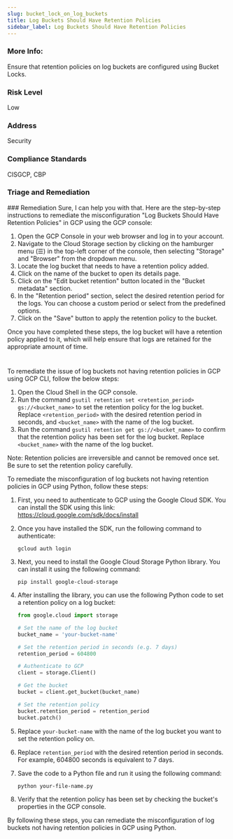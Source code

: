 ```yaml
---
slug: bucket_lock_on_log_buckets
title: Log Buckets Should Have Retention Policies
sidebar_label: Log Buckets Should Have Retention Policies
---
```


### More Info:

Ensure that retention policies on log buckets are configured using Bucket Locks.

### Risk Level

Low

### Address

Security

### Compliance Standards

CISGCP, CBP

### Triage and Remediation
<Tabs>
<Tab title='Remediation'>
### Remediation

<AccordionGroup>
<Accordion title='Using Console' defaultOpen='true'>
Sure, I can help you with that. Here are the step-by-step instructions to remediate the misconfiguration "Log Buckets Should Have Retention Policies" in GCP using the GCP console:

1. Open the GCP Console in your web browser and log in to your account.
2. Navigate to the Cloud Storage section by clicking on the hamburger menu (☰) in the top-left corner of the console, then selecting "Storage" and "Browser" from the dropdown menu.
3. Locate the log bucket that needs to have a retention policy added.
4. Click on the name of the bucket to open its details page.
5. Click on the "Edit bucket retention" button located in the "Bucket metadata" section.
6. In the "Retention period" section, select the desired retention period for the logs. You can choose a custom period or select from the predefined options.
7. Click on the "Save" button to apply the retention policy to the bucket.

Once you have completed these steps, the log bucket will have a retention policy applied to it, which will help ensure that logs are retained for the appropriate amount of time.

#
</Accordion>

<Accordion title='Using CLI'>
To remediate the issue of log buckets not having retention policies in GCP using GCP CLI, follow the below steps:

1. Open the Cloud Shell in the GCP console.
2. Run the command `gsutil retention set <retention_period> gs://<bucket_name>` to set the retention policy for the log bucket. Replace `<retention_period>` with the desired retention period in seconds, and `<bucket_name>` with the name of the log bucket.
3. Run the command `gsutil retention get gs://<bucket_name>` to confirm that the retention policy has been set for the log bucket. Replace `<bucket_name>` with the name of the log bucket.

Note: Retention policies are irreversible and cannot be removed once set. Be sure to set the retention policy carefully.
</Accordion>

<Accordion title='Using Python'>
To remediate the misconfiguration of log buckets not having retention policies in GCP using Python, follow these steps:

1. First, you need to authenticate to GCP using the Google Cloud SDK. You can install the SDK using this link: https://cloud.google.com/sdk/docs/install

2. Once you have installed the SDK, run the following command to authenticate:

   ```
   gcloud auth login
   ```

3. Next, you need to install the Google Cloud Storage Python library. You can install it using the following command:

   ```
   pip install google-cloud-storage
   ```

4. After installing the library, you can use the following Python code to set a retention policy on a log bucket:

   ```python
   from google.cloud import storage

   # Set the name of the log bucket
   bucket_name = 'your-bucket-name'

   # Set the retention period in seconds (e.g. 7 days)
   retention_period = 604800

   # Authenticate to GCP
   client = storage.Client()

   # Get the bucket
   bucket = client.get_bucket(bucket_name)

   # Set the retention policy
   bucket.retention_period = retention_period
   bucket.patch()
   ```

5. Replace `your-bucket-name` with the name of the log bucket you want to set the retention policy on.

6. Replace `retention_period` with the desired retention period in seconds. For example, 604800 seconds is equivalent to 7 days.

7. Save the code to a Python file and run it using the following command:

   ```
   python your-file-name.py
   ```

8. Verify that the retention policy has been set by checking the bucket's properties in the GCP console.

By following these steps, you can remediate the misconfiguration of log buckets not having retention policies in GCP using Python.
</Accordion>

</AccordionGroup>
</Tab>
</Tabs>

